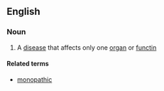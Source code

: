 ==English==

===Noun===
{{en-noun|monopathies}}

#{{medicine}} A [[disease]] that affects only one [[organ]] or [[functin]]

====Related terms====
*[[monopathic]]